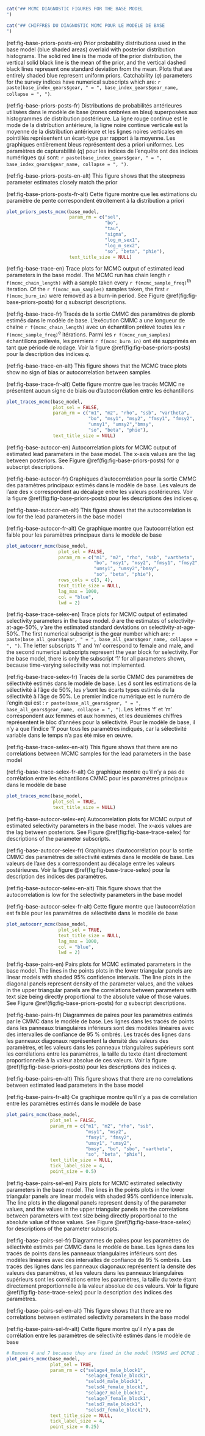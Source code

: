 ```r
cat("## MCMC DIAGNOSTIC FIGURES FOR THE BASE MODEL
")
```

```r
cat("## CHIFFRES DU DIAGNOSTIC MCMC POUR LE MODÈLE DE BASE
")
```

(ref:fig-base-priors-posts-en) Prior probability distributions used in the base model (blue shaded areas) overlaid with posterior distribution histograms. The solid red line is the mode of the prior distribution, the vertical solid black line is the mean of the prior, and the vertical dashed black lines represent one standard deviation from the mean. Plots that are entirely shaded blue represent uniform priors. Catchability ($q$) parameters for the survey indices have numerical subscripts which are: `r paste(base_index_gears$gear, " = ", base_index_gears$gear_name, collapse = ", ")`.

(ref:fig-base-priors-posts-fr) Distributions de probabilités antérieures utilisées dans le modèle de base (zones ombrées en bleu) superposées aux histogrammes de distribution postérieure. La ligne rouge continue est le mode de la distribution antérieure, la ligne noire continue verticale est la moyenne de la distribution antérieure et les lignes noires verticales en pointillés représentent un écart-type par rapport à la moyenne. Les graphiques entièrement bleus représentent des a priori uniformes. Les paramètres de capturabilité ($q$) pour les indices de l'enquête ont des indices numériques qui sont: `r paste(base_index_gears$gear, " = ", base_index_gears$gear_name, collapse = ", ")`.

(ref:fig-base-priors-posts-en-alt) This figure shows that the steepness parameter estimates closely match the prior

(ref:fig-base-priors-posts-fr-alt) Cette figure montre que les estimations du paramètre de pente correspondent étroitement à la distribution a priori

```r

plot_priors_posts_mcmc(base_model,
                       param_rm = c("sel",
                                    "bo",
                                    "tau",
                                    "sigma",
                                    "log_m_sex1",
                                    "log_m_sex2",
                                    "so", "beta", "phie"),
                       text_title_size = NULL)
```

(ref:fig-base-trace-en) Trace plots for MCMC output of estimated lead parameters in the base model. The MCMC run has chain length `r f(mcmc_chain_length)` with a sample taken every `r f(mcmc_sample_freq)`^th^ iteration. Of the `r f(mcmc_num_samples)` samples taken, the first `r f(mcmc_burn_in)` were removed as a burn-in period. See Figure \@ref(fig:fig-base-priors-posts) for $q$ subscript descriptions.

(ref:fig-base-trace-fr) Tracés de la sortie CMMC des paramètres de plomb estimés dans le modèle de base. L'exécution CMMC a une longueur de chaîne `r f(mcmc_chain_length)` avec un échantillon prélevé toutes les `r f(mcmc_sample_freq)`^e^ itérations. Parmi les `r f(mcmc_num_samples)` échantillons prélevés, les premiers `r f(mcmc_burn_in)` ont été supprimés en tant que période de rodage. Voir la figure \@ref(fig:fig-base-priors-posts) pour la description des indices $q$.

(ref:fig-base-trace-en-alt) This figure shows that the MCMC trace plots show no sign of bias or autocorrelation between samples

(ref:fig-base-trace-fr-alt) Cette figure montre que les tracés MCMC ne présentent aucun signe de biais ou d'autocorrélation entre les échantillons

```r
plot_traces_mcmc(base_model,
                 plot_sel = FALSE, 
                 param_rm = c("m1", "m2", "rho", "ssb", "vartheta",
                              "bo", "msy1", "msy2", "fmsy1", "fmsy2",
                              "umsy1", "umsy2","bmsy",
                              "so", "beta", "phie"),
                 text_title_size = NULL)
```

(ref:fig-base-autocor-en) Autocorrelation plots for MCMC output of estimated lead parameters in the base model. The x-axis values are the lag between posteriors. See Figure \@ref(fig:fig-base-priors-posts) for $q$ subscript descriptions.

(ref:fig-base-autocor-fr) Graphiques d'autocorrélation pour la sortie CMMC des paramètres principaux estimés dans le modèle de base. Les valeurs de l'axe des x correspondent au décalage entre les valeurs postérieures. Voir la figure \@ref(fig:fig-base-priors-posts) pour les descriptions des indices $q$.

(ref:fig-base-autocor-en-alt) This figure shows that the autocorrelation is low for the lead parameters in the base model

(ref:fig-base-autocor-fr-alt) Ce graphique montre que l'autocorrélation est faible pour les paramètres principaux dans le modèle de base

```r
plot_autocorr_mcmc(base_model,
                   plot_sel = FALSE, 
                   param_rm = c("m1", "m2", "rho", "ssb", "vartheta",
                                "bo", "msy1", "msy2", "fmsy1", "fmsy2",
                                "umsy1", "umsy2","bmsy",
                                "so", "beta", "phie"),
                   rows_cols = c(3, 4),
                   text_title_size = NULL,
                   lag_max = 1000,
                   col = "blue",
                   lwd = 2)
```

(ref:fig-base-trace-selex-en) Trace plots for MCMC output of estimated selectivity parameters in the base model. $\hat{a}$ are the estimates of selectivity-at-age-50%, $\hat{\gamma}$ are the estimated standard deviations on selectivity-at-age-50%. The first numerical subscript is the gear number which are: `r paste(base_all_gears$gear, " = ", base_all_gears$gear_name, collapse = ", ")`. The letter subscripts 'f' and 'm' correspond to female and male, and the second numerical subscripts represent the year block for selectivity. For the base model, there is only the subscript '1' for all parameters shown, because time-varying selectivity was not implemented.

(ref:fig-base-trace-selex-fr) Tracés de la sortie CMMC des paramètres de sélectivité estimés dans le modèle de base. Les $\hat{a}$ sont les estimations de la sélectivité à l'âge de 50%, les $\hat{\gamma}$ sont les écarts types estimés de la sélectivité à l'âge de 50%. Le premier indice numérique est le numéro de l'engin qui est : `r paste(base_all_gears$gear, " = ", base_all_gears$gear_name, collapse = ", ")`. Les lettres 'f' et 'm' correspondent aux femmes et aux hommes, et les deuxièmes chiffres représentent le bloc d'années pour la sélectivité. Pour le modèle de base, il n'y a que l'indice '1' pour tous les paramètres indiqués, car la sélectivité variable dans le temps n'a pas été mise en œuvre.

(ref:fig-base-trace-selex-en-alt) This figure shows that there are no correlations between MCMC samples for the lead parameters in the base model

(ref:fig-base-trace-selex-fr-alt) Ce graphique montre qu'il n'y a pas de corrélation entre les échantillons CMMC pour les paramètres principaux dans le modèle de base

```r
plot_traces_mcmc(base_model,
                 plot_sel = TRUE, 
                 text_title_size = NULL)
```

(ref:fig-base-autocor-selex-en) Autocorrelation plots for MCMC output of estimated selectivity parameters in the base model.  The x-axis values are the lag between posteriors. See Figure \@ref(fig:fig-base-trace-selex) for descriptions of the parameter subscripts.

(ref:fig-base-autocor-selex-fr) Graphiques d'autocorrélation pour la sortie CMMC des paramètres de sélectivité estimés dans le modèle de base.  Les valeurs de l'axe des x correspondent au décalage entre les valeurs postérieures. Voir la figure \@ref(fig:fig-base-trace-selex) pour la description des indices des paramètres.

(ref:fig-base-autocor-selex-en-alt) This figure shows that the autocorrelation is low for the selectivity parameters in the base model

(ref:fig-base-autocor-selex-fr-alt) Cette figure montre que l'autocorrélation est faible pour les paramètres de sélectivité dans le modèle de base

```r
plot_autocorr_mcmc(base_model, 
                   plot_sel = TRUE, 
                   text_title_size = NULL,
                   lag_max = 1000,
                   col = "blue",
                   lwd = 2)
```

(ref:fig-base-pairs-en) Pairs plots for MCMC estimated parameters in the base model. The lines in the points plots in the lower triangular panels are linear models with shaded 95% confidence intervals. The line plots in the diagonal panels represent density of the parameter values, and the values in the upper triangular panels are the correlations between parameters with text size being directly proportional to the absolute value of those values. See Figure \@ref(fig:fig-base-priors-posts) for $q$ subscript descriptions.

(ref:fig-base-pairs-fr) Diagrammes de paires pour les paramètres estimés par le CMMC dans le modèle de base. Les lignes dans les tracés de points dans les panneaux triangulaires inférieurs sont des modèles linéaires avec des intervalles de confiance de 95 % ombrés. Les tracés des lignes dans les panneaux diagonaux représentent la densité des valeurs des paramètres, et les valeurs dans les panneaux triangulaires supérieurs sont les corrélations entre les paramètres, la taille du texte étant directement proportionnelle à la valeur absolue de ces valeurs. Voir la figure \@ref(fig:fig-base-priors-posts) pour les descriptions des indices $q$.

(ref:fig-base-pairs-en-alt) This figure shows that there are no correlations between estimated lead parameters in the base model

(ref:fig-base-pairs-fr-alt) Ce graphique montre qu'il n'y a pas de corrélation entre les paramètres estimés dans le modèle de base

```r
plot_pairs_mcmc(base_model,
                plot_sel = FALSE,
                param_rm = c("m1", "m2", "rho", "ssb",
                             "msy1", "msy2",
                             "fmsy1", "fmsy2",
                             "umsy1", "umsy2",
                             "bmsy", "bo", "sbo", "vartheta",
                             "so", "beta", "phie"),
                text_title_size = NULL,
                tick_label_size = 4,
                point_size = 0.5)
```

(ref:fig-base-pairs-sel-en) Pairs plots for MCMC estimated selectivity parameters in the base model. The lines in the points plots in the lower triangular panels are linear models with shaded 95% confidence intervals. The line plots in the diagonal panels represent density of the parameter values, and the values in the upper triangular panels are the correlations between parameters with text size being directly proportional to the absolute value of those values. See Figure \@ref(fig:fig-base-trace-selex) for descriptions of the parameter subscripts.

(ref:fig-base-pairs-sel-fr) Diagrammes de paires pour les paramètres de sélectivité estimés par CMMC dans le modèle de base. Les lignes dans les tracés de points dans les panneaux triangulaires inférieurs sont des modèles linéaires avec des intervalles de confiance de 95 % ombrés. Les tracés des lignes dans les panneaux diagonaux représentent la densité des valeurs des paramètres, et les valeurs dans les panneaux triangulaires supérieurs sont les corrélations entre les paramètres, la taille du texte étant directement proportionnelle à la valeur absolue de ces valeurs. Voir la figure \@ref(fig:fig-base-trace-selex) pour la description des indices des paramètres.

(ref:fig-base-pairs-sel-en-alt) This figure shows that there are no correlations between estimated selectivity parameters in the base model

(ref:fig-base-pairs-sel-fr-alt) Cette figure montre qu'il n'y a pas de corrélation entre les paramètres de sélectivité estimés dans le modèle de base

```r
# Remove 4 and 7 because they are fixed in the model (HSMAS and DCPUE indices) and will produce NAs
plot_pairs_mcmc(base_model,
                plot_sel = TRUE,
                param_rm = c("selage4_male_block1",
                             "selage4_female_block1",
                             "selsd4_male_block1",
                             "selsd4_female_block1",
                             "selage7_male_block1",
                             "selage7_female_block1",
                             "selsd7_male_block1",
                             "selsd7_female_block1"),
                text_title_size = NULL,
                tick_label_size = 4,
                point_size = 0.25)
```

\clearpage
